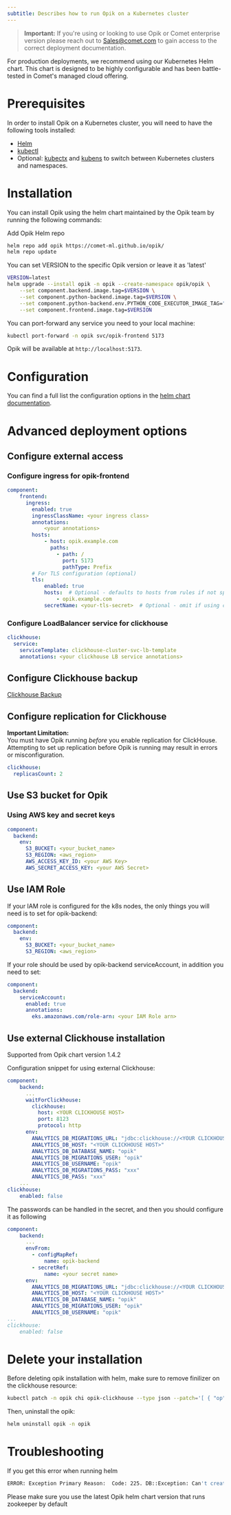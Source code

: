 ```yaml
---
subtitle: Describes how to run Opik on a Kubernetes cluster
---
```


> **Important:** If you're using or looking to use Opik or Comet enterprise version please reach out to Sales@comet.com to gain access to the correct deployment documentation.

For production deployments, we recommend using our Kubernetes Helm chart. This chart is designed to be highly configurable and has been battle-tested in Comet's managed cloud offering.

# Prerequisites

In order to install Opik on a Kubernetes cluster, you will need to have the following tools installed:

- [Helm](https://helm.sh/)
- [kubectl](https://kubernetes.io/docs/tasks/tools/)
- Optional: [kubectx](https://github.com/ahmetb/kubectx) and [kubens](https://github.com/ahmetb/kubectx) to switch between Kubernetes clusters and namespaces.

# Installation

You can install Opik using the helm chart maintained by the Opik team by running the following commands:

Add Opik Helm repo

```bash
helm repo add opik https://comet-ml.github.io/opik/
helm repo update
```

You can set VERSION to the specific Opik version or leave it as 'latest'

```bash
VERSION=latest
helm upgrade --install opik -n opik --create-namespace opik/opik \
    --set component.backend.image.tag=$VERSION \
    --set component.python-backend.image.tag=$VERSION \
    --set component.python-backend.env.PYTHON_CODE_EXECUTOR_IMAGE_TAG="$VERSION" \
    --set component.frontend.image.tag=$VERSION
```

You can port-forward any service you need to your local machine:

```bash
kubectl port-forward -n opik svc/opik-frontend 5173
```

Opik will be available at `http://localhost:5173`.

# Configuration

You can find a full list the configuration options in the [helm chart documentation](https://comet-ml.github.io/opik/).

# Advanced deployment options

## Configure external access

### Configure ingress for opik-frontend

```yaml
component:
    frontend:
      ingress:
        enabled: true
        ingressClassName: <your ingress class>
        annotations:
            <your annotations>
        hosts:
            - host: opik.example.com
              paths:
                - path: /
                  port: 5173
                  pathType: Prefix
        # For TLS configuration (optional)
        tls:
            enabled: true
            hosts:  # Optional - defaults to hosts from rules if not specified
                - opik.example.com
            secretName: <your-tls-secret>  # Optional - omit if using cert-manager or similar
```

### Configure LoadBalancer service for clickhouse

```yaml
clickhouse:
  service:
    serviceTemplate: clickhouse-cluster-svc-lb-template
    annotations: <your clickhouse LB service annotations>
```

## Configure Clickhouse backup

[Clickhouse Backup](./backup)

## Configure replication for Clickhouse

<Warning>

**Important Limitation:**  
You must have Opik running _before_ you enable replication for ClickHouse.  
Attempting to set up replication before Opik is running may result in errors or misconfiguration.

</Warning>

```yaml
clickhouse:
  replicasCount: 2
```

## Use S3 bucket for Opik

### Using AWS key and secret keys

```yaml
component:
  backend:
    env:
      S3_BUCKET: <your_bucket_name>
      S3_REGION: <aws_region>
      AWS_ACCESS_KEY_ID: <your AWS Key>
      AWS_SECRET_ACCESS_KEY: <your AWS Secret>
```

## Use IAM Role

If your IAM role is configured for the k8s nodes, the only things you will need is to set for opik-backend:

```yaml
component:
  backend:
    env:
      S3_BUCKET: <your_bucket_name>
      S3_REGION: <aws_region> 
```

If your role should be used by opik-backend serviceAccount, in addition you need to set:

```yaml
component:
  backend:
    serviceAccount:
      enabled: true
      annotations:
        eks.amazonaws.com/role-arn: <your IAM Role arn>
```

## Use external Clickhouse installation

Supported from Opik chart version 1.4.2

Configuration snippet for using external Clickhouse:

```yaml
component:
    backend:
      ...
      waitForClickhouse:
        clickhouse:
          host: <YOUR CLICKHOUSE HOST>
          port: 8123
          protocol: http
      env:
        ANALYTICS_DB_MIGRATIONS_URL: "jdbc:clickhouse://<YOUR CLICKHOUSE HOST>:8123"
        ANALYTICS_DB_HOST: "<YOUR CLICKHOUSE HOST>"
        ANALYTICS_DB_DATABASE_NAME: "opik"
        ANALYTICS_DB_MIGRATIONS_USER: "opik"
        ANALYTICS_DB_USERNAME: "opik"
        ANALYTICS_DB_MIGRATIONS_PASS: "xxx"
        ANALYTICS_DB_PASS: "xxx"
    ...
clickhouse:
    enabled: false
```

The passwords can be handled in the secret, and then you should configure it as following

```yaml
component:
    backend:
      ...
      envFrom:
        - configMapRef:
            name: opik-backend
        - secretRef:
            name: <your secret name>
      env:
        ANALYTICS_DB_MIGRATIONS_URL: "jdbc:clickhouse://<YOUR CLICKHOUSE HOST>:8123"
        ANALYTICS_DB_HOST: "<YOUR CLICKHOUSE HOST>"
        ANALYTICS_DB_DATABASE_NAME: "opik"
        ANALYTICS_DB_MIGRATIONS_USER: "opik"
        ANALYTICS_DB_USERNAME: "opik"
...
clickhouse:
    enabled: false
```

# Delete your installation 

Before deleting opik installation with helm, make sure to remove finilizer on the clickhouse resource:

```bash
kubectl patch -n opik chi opik-clickhouse --type json --patch='[ { "op": "remove", "path": "/metadata/finalizers" } ]'
```

Then, uninstall the opik:

```bash
helm uninstall opik -n opik
```

# Troubleshooting

If you get this error when running helm

```bash
ERROR: Exception Primary Reason:  Code: 225. DB::Exception: Can't create replicated table without ZooKeeper. (NO_ZOOKEEPER) (version 24.3.5.47.altinitystable (altinity build))
```

Please make sure you use the latest Opik helm chart version that runs zookeeper by default
